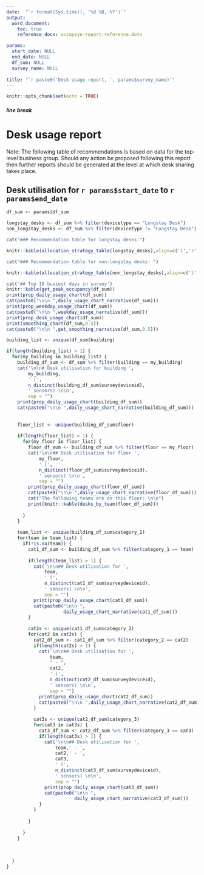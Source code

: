 ```yaml
---
date:  "`r format(Sys.time(), '%d %B, %Y')`"
output: 
  word_document:
    toc: true
    reference_docx: occupeye-report-reference.dotx

params:
  start_date: NULL
  end_date: NULL
  df_sum: NULL
  survey_name: NULL
  
title: "`r paste0('Desk usage report, ', params$survey_name)`"
---
```




```r
knitr::opts_chunk$set(echo = TRUE)
```

##### line break

# Desk usage report

Note: The following table of recommendations is based on data for the top-level business group. Should any action be proposed following this report then further reports should be generated at the level at which desk sharing takes place.

## Desk utilisation for `r params$start_date` to `r params$end_date`

```r
df_sum <- params$df_sum

longstay_desks <- df_sum %>% filter(devicetype == "Longstay Desk")
non_longstay_desks <- df_sum %>% filter(devicetype != "Longstay Desk")

cat("### Recommendation table for longstay desks:")

knitr::kable(allocation_strategy_table(longstay_desks),align=c('l','r','r'))

cat("### Recommendation table for non-longstay desks: ")

knitr::kable(allocation_strategy_table(non_longstay_desks),align=c('l','r','r'))

cat('## Top 10 busiest days in survey')
knitr::kable(get_peak_occupancy(df_sum))
print(prop_daily_usage_chart(df_sum))
cat(paste0("\n\n ",daily_usage_chart_narrative(df_sum)))
print(prop_weekday_usage_chart(df_sum))
cat(paste0("\n\n ",weekday_usage_narrative(df_sum)))
print(prop_desk_usage_chart(df_sum))
print(smoothing_chart(df_sum,0.5))
cat(paste0("\n\n ",get_smoothing_narrative(df_sum,0.5)))
```

```r
building_list <- unique(df_sum$building)

if(length(building_list) > 1) {
  for(my_building in building_list) {
    building_df_sum <- df_sum %>% filter(building == my_building)
    cat('\n\n# Desk utilisation for building ',
        my_building,
        ' (',
        n_distinct(building_df_sum$surveydeviceid),
        ' sensors) \n\n',
        sep = "")
    print(prop_daily_usage_chart(building_df_sum))
    cat(paste0("\n\n ",daily_usage_chart_narrative(building_df_sum)))
    
    
    floor_list <- unique(building_df_sum$floor)
    
    if(length(floor_list) > 1) {
      for(my_floor in floor_list) {
        floor_df_sum <- building_df_sum %>% filter(floor == my_floor)
        cat('\n\n## Desk utilisation for floor ',
            my_floor,
            ' (',
            n_distinct(floor_df_sum$surveydeviceid),
            ' sensors) \n\n',
            sep = "")
        print(prop_daily_usage_chart(floor_df_sum))
        cat(paste0("\n\n ",daily_usage_chart_narrative(floor_df_sum)))
        cat("The following teams are on this floor: \n\n")
        print(knitr::kable(desks_by_team(floor_df_sum)))
        
      }
    }
    
    team_list <- unique(building_df_sum$category_1)
    for(team in team_list) {
      if(!is.na(team)) {
        cat1_df_sum <- building_df_sum %>% filter(category_1 == team)
        
        if(length(team_list) > 1) {
          cat('\n\n## Desk utilisation for ',
              team,
              ' (',
              n_distinct(cat1_df_sum$surveydeviceid),
              ' sensors) \n\n',
              sep = "")
          print(prop_daily_usage_chart(cat1_df_sum))
          cat(paste0("\n\n ",
                     daily_usage_chart_narrative(cat1_df_sum)))
        }
        
        cat2s <- unique(cat1_df_sum$category_2)
        for(cat2 in cat2s) {
          cat2_df_sum <- cat1_df_sum %>% filter(category_2 == cat2)
          if(length(cat2s) > 1) {
            cat('\n\n## Desk utilisation for ',
                team,
                " - ",
                cat2,
                ' (',
                n_distinct(cat2_df_sum$surveydeviceid),
                ' sensors) \n\n',
                sep = "")
            print(prop_daily_usage_chart(cat2_df_sum))
            cat(paste0("\n\n ",daily_usage_chart_narrative(cat2_df_sum)))
          }
          
          cat3s <- unique(cat2_df_sum$category_3)
          for(cat3 in cat3s) {
            cat3_df_sum <- cat2_df_sum %>% filter(category_3 == cat3)
            if(length(cat3s) > 1) {
              cat('\n\n## Desk utilisation for ',
                  team,' - ',
                  cat2,' - ',
                  cat3,
                  ' (',
                  n_distinct(cat3_df_sum$surveydeviceid),
                  ' sensors) \n\n',
                  sep = "")
              print(prop_daily_usage_chart(cat3_df_sum))
              cat(paste0("\n\n ",
                         daily_usage_chart_narrative(cat3_df_sum)))
            }
          }
          
        }
        
      }
    }
    
    
    
  }
}



```